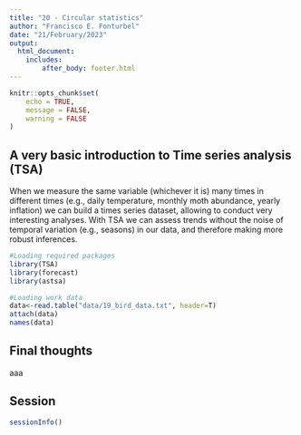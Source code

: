 ```yaml
---
title: "20 - Circular statistics"
author: "Francisco E. Fonturbel"
date: "21/February/2023"
output: 
  html_document:
    includes:
        after_body: footer.html
---
```


```r
knitr::opts_chunk$set(
	echo = TRUE,
	message = FALSE,
	warning = FALSE
)
```

## A very basic introduction to Time series analysis (TSA)

When we measure the same variable (whichever it is) many times in different times (e.g., daily temperature, monthly moth abundance, yearly inflation) we can build a times series dataset, allowing to conduct very interesting analyses. With TSA we can assess trends without the noise of temporal variation (e.g., seasons) in our data, and therefore making more robust inferences.


```r
#Loading required packages
library(TSA)
library(forecast)
library(astsa)

#Loading work data
data<-read.table("data/19_bird_data.txt", header=T)
attach(data)
names(data)
```




## Final thoughts

aaa


## Session

```r
sessionInfo()
```